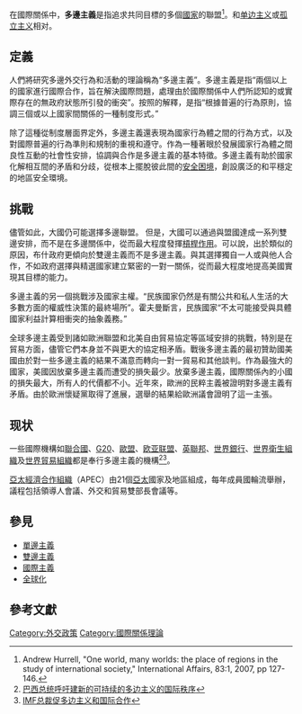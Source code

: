 在國際關係中，'''多邊主義'''是指追求共同目標的多個[[國家|國家]]的聯盟<ref>Andrew Hurrell, "One world, many worlds: the place of regions in the study of international society," International Affairs, 83:1, 2007, pp 127-146.</ref>。和[[单边主义|单边主义]]或[[孤立主义|孤立主义]]相对。

== 定義 ==
人們將研究多邊外交行為和活動的理論稱為“多邊主義”。多邊主義是指“兩個以上的國家進行國際合作，旨在解決國際問題，處理由於國際關係中人們所認知的或實際存在的無政府狀態所引發的衝突”。按照{{le|約翰·羅傑|John Ruggie}}的解釋，是指“根據普遍的行為原則，協調三個或以上國家間關係的一種制度形式。”

除了這種從制度層面界定外，多邊主義還表現為國家行為體之間的行為方式，以及對國際普遍的行為準則和規制的重視和遵守。作為一種著眼於發展國家行為體之間良性互動的社會性安排，協調與合作是多邊主義的基本特徵。多邊主義有助於國家化解相互間的矛盾和分歧，從根本上擺脫彼此間的[[安全困境|安全困境]]，創設廣泛的和平穩定的地區安全環境。

== 挑戰 ==
儘管如此，大國仍可能選擇多邊聯盟。 但是，大國可以通過與盟國達成一系列雙邊安排，而不是在多邊關係中，從而最大程度發揮[[槓桿作用|槓桿作用]]。可以說，出於類似的原因，布什政府更傾向於雙邊主義而不是多邊主義。與其選擇獨自一人或與他人合作，不如政府選擇與精選國家建立緊密的一對一關係，從而最大程度地提高美國實現其目標的能力。

多邊主義的另一個挑戰涉及國家主權。“民族國家仍然是有關公共和私人生活的大多數方面的權威性決策的最終場所”。霍夫曼斷言，民族國家“不太可能接受與具體國家利益計算相衝突的抽象義務。”

全球多邊主義受到諸如歐洲聯盟和北美自由貿易協定等區域安排的挑戰，特別是在貿易方面，儘管它們本身並不與更大的協定相矛盾。戰後多邊主義的最初贊助國美國由於對一些多邊主義的結果不滿意而轉向一對一貿易和其他談判。作為最強大的國家，美國因放棄多邊主義而遭受的損失最少。放棄多邊主義，國際關係內的小國的損失最大，所有人的代價都不小。近年來，歐洲的民粹主義被證明對多邊主義有矛盾。由於歐洲懷疑黨取得了進展，選舉的結果給歐洲議會證明了這一主張。
== 现状 ==
一些國際機構如[[聯合國|聯合國]]、[[G20|G20]]、[[歐盟|歐盟]]、[[欧亚联盟|欧亚联盟]]、[[英聯邦|英聯邦]]、[[世界銀行|世界銀行]]、[[世界衛生組織|世界衛生組織]]及[[世界貿易組織|世界貿易組織]]都是奉行多邊主義的機構<ref>[http://www.china.com.cn/txt/2009-09/24/content_18588851.htm 巴西总统呼吁建新的可持续的多边主义的国际秩序]</ref><ref>[http://www.voanews.com/chinese/archive/2009-04/w2009-04-24-voa12.cfm IMF总裁促多边主义和国际合作]</ref>。

[[亞太經濟合作組織|亞太經濟合作組織]]（APEC）由21個[[亞太|亞太]]國家及地區組成，每年成員國輪流舉辦，議程包括領導人會議、外交和貿易雙部長會議等。

==參見==
* [[單邊主義|單邊主義]]
* [[雙邊主義|雙邊主義]]
* [[國際主義|國際主義]]
* [[全球化|全球化]]

==參考文獻==
<div class="references-small">
<references />
</div>

{{Authority control}}
[[Category:外交政策|Category:外交政策]]
[[Category:國際關係理論|Category:國際關係理論]]